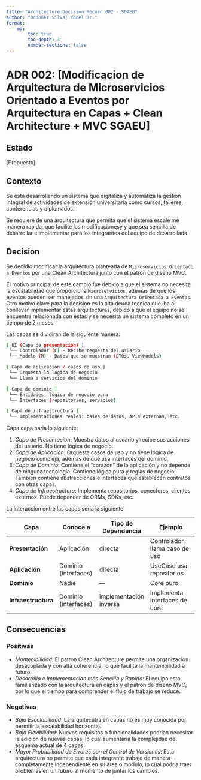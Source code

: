 ```yaml
---
title: "Architecture Decision Record 002 - SGAEU"
author: "Ordoñez Silva, Yonel Jr."
format: 
    md:
        toc: true
        toc-depth: 3
        number-sections: false
---
```


# ADR 002: [Modificacion de Arquitectura de Microservicios Orientado a Eventos por Arquitectura en Capas + Clean Architecture + MVC SGAEU]

## Estado
[Propuesto]

## Contexto

Se esta desarrollando un sistema que digitaliza y automatiza la gestión integral de actividades de extensión universitaria como cursos, talleres, conferencias y diplomados.

Se requiere de una arquitectura que permita que el sistema escale me manera rapida, que facilite las modificacionesy y que sea sencilla de desarrollar e implementar para los integrantes del equipo de desarrollada.

## Decision

Se decidio modificar la arquitectura planteada de `Microservicios Orientado a Eventos` por una Clean Architectura junto con el patron de diseño MVC.

El motivo principal de este cambio fue debido a que el sistema no necesita la escalabilidad que proporciona `Microservicios`, ademas de que los eventos pueden ser manejados sin una `Arquitectura Orientada a Eventos`.
Otro motivo clave para la decision es la alta deuda tecnica que iba a conllevar implementar estas arquitecturas, debido a que el equipo no se encuentra relacionada con estas y se necesita un sistema completo en un tiempo de 2 meses.

Las capas se dividiran de la siguiente manera:

```bash
[ UI (Capa de presentación) ]
 └── Controlador (C) - Recibe requests del usuario
 └── Modelo (M) - Datos que se muestran (DTOs, ViewModels)

[ Capa de aplicación / casos de uso ]
 └── Orquesta la lógica de negocio
 └── Llama a servicios del dominio

[ Capa de dominio ]
 └── Entidades, lógica de negocio pura
 └── Interfaces (repositorios, servicios)

[ Capa de infraestructura ]
 └── Implementaciones reales: bases de datos, APIs externas, etc.
```

Capa capa haria lo siguiente:

1. *Capa de Presentacion*: Muestra datos al usuario y recibe sus acciones del usuario. No tiene lógica de negocio.
2. *Capa de Aplicacion*: Orquesta casos de uso y no tiene lógica de negocio compleja, ademas de que usa interfaces del dominio.
3. *Capa de Dominio*: Contiene el “corazón” de la aplicación y no depende de ninguna tecnología. Contiene lógica pura y reglas de negocio. Tambien contiene abstracciones e interfaces que establecen contratos con otras capas.
4. *Capa de Infraestructura*: Implementa repositorios, conectores, clientes externos. Puede depender de ORMs, SDKs, etc.

La interaccion entre las capas seria la siguiente:

| Capa                | Conoce a             | Tipo de Dependencia    | Ejemplo                       |
| ------------------- | -------------------- | ---------------------- | ----------------------------- |
| **Presentación**    | Aplicación           | directa                | Controlador llama caso de uso |
| **Aplicación**      | Dominio (interfaces) | directa                | UseCase usa repositorios      |
| **Dominio**         | Nadie                | —                      | Core puro                     |
| **Infraestructura** | Dominio (interfaces) | implementación inversa | Implementa interfaces de core |

## Consecuencias

### Positivas

- *Mantenibilidad*: El patron Clean Architecture permite una organizacion desacoplada y con alta coherencia, lo que facilita la mantenibilidad a futuro.
- *Desarrollo e Implementacion más Sencilla y Rapida*: El equipo esta familiarizado con la arquitectura en capas y el patron de diseño MVC, por lo que el tiempo para comprender el flujo de trabajo se reduce.

### Negativas

- *Baja Escalabilidad*: La arquitecutra en capas no es muy conocida por permitir la escalabilidad horizontal.
- *Baja Flexibilidad*: Nuevos requisitos o funcionalidades podrian necesitar la adicion de nuevas capas, lo cual aumentaria la complejidad del esquema actual de 4 capas.
- *Mayor Probabilidad de Errores con el Control de Versiones*: Esta arquitectura no permite que cada integrante trabaje de manera completamente independiente en su area o modulo, lo cual podria traer problemas en un futuro al momento de juntar los cambios.
